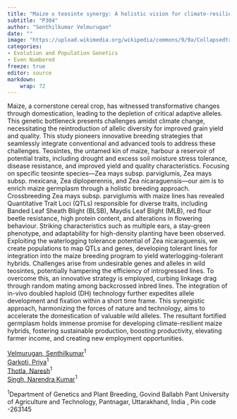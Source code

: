 ```yaml
---
title: "Maize x teosinte synergy: A holistic vision for climate-resilient crop evolution through integrated innovative breeding strategies"
subtitle: "P304"
author: "Senthilkumar Velmurugan"
date: ""
image: "https://upload.wikimedia.org/wikipedia/commons/9/9a/CollapsedtreeLabels-simplified-fi.svg"
categories: 
- Evolution and Population Genetics
- Even Numbered
freeze: true
editor: source
markdown: 
    wrap: 72
---
```


Maize, a cornerstone cereal crop, has witnessed transformative changes through domestication, leading to the depletion of critical adaptive alleles. This genetic bottleneck presents challenges amidst climate change, necessitating the reintroduction of allelic diversity for improved grain yield and quality. This study pioneers innovative breeding strategies that seamlessly integrate conventional and advanced tools to address these challenges. Teosintes, the untamed kin of maize, harbour a reservoir of potential traits, including drought and excess soil moisture stress tolerance, disease resistance, and improved yield and quality characteristics. Focusing on specific teosinte species—Zea mays subsp. parviglumis, Zea mays subsp. mexicana, Zea diploperennis, and Zea nicaraguensis—our aim is to enrich maize germplasm through a holistic breeding approach. Crossbreeding Zea mays subsp. parviglumis with maize lines has revealed Quantitative Trait Loci (QTLs) responsible for diverse traits, including Banded Leaf Sheath Blight (BLSB), Maydis Leaf Blight (MLB), red flour beetle resistance, high protein content, and alterations in flowering behaviour. Striking characteristics such as multiple ears, a stay-green phenotype, and adaptability for high-density planting have been observed. Exploiting the waterlogging tolerance potential of Zea nicaraguensis, we create populations to map QTLs and genes, developing tolerant lines for integration into the maize breeding program to yield waterlogging-tolerant hybrids. Challenges arise from undesirable genes and alleles in wild teosintes, potentially hampering the efficiency of introgressed lines. To overcome this, an innovative strategy is employed, curbing linkage drag through random mating among backcrossed inbred lines. The integration of in-vivo doubled haploid (DH) technology further expedites allele development and fixation within a short time frame. This synergistic approach, harmonizing the forces of nature and technology, aims to accelerate the domestication of valuable wild alleles. The resultant fortified germplasm holds immense promise for developing climate-resilient maize hybrids, fostering sustainable production, boosting productivity, elevating farmer income, and creating new employment opportunities.

<a href='mailto:senthilkumaranpbg12@gmail.com'>Velmurugan, Senthilkumar</a><sup>1</sup><br><a href='mailto:priyagarkoti.rdp@gmail.com'>Garkoti, Priya</a><sup>1</sup><br><a href='mailto:thotlanaresh98@gmail.com'>Thotla, Naresh</a><sup>1</sup><br><a href='mailto:narendraksingh2@gmail.com'>Singh, Narendra Kumar</a><sup>1</sup><br>

<sup>1</sup>Department of Genetics and Plant Breeding, Govind Ballabh Pant University of Agriculture and Technology, Pantnagar, Uttarakhand, India , Pin code -263145<br>